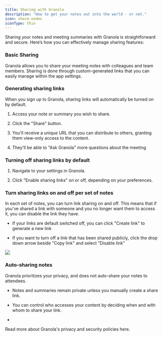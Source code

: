 ```yaml
---
title: Sharing with Granola
description: "How to get your notes out into the world - or not."
icon: share-nodes
iconType: thin
---
```


Sharing your notes and meeting summaries with Granola is straightforward and secure. Here’s how you can effectively manage sharing features:

### Basic Sharing

Granola allows you to share your meeting notes with colleagues and team members. Sharing is done through custom-generated links that you can easily manage within the app settings.&#x20;

### Generating sharing links

When you sign up to Granola, sharing links will automatically be turned on by default.&#x20;

1. Access your note or summary you wish to share.

2. Click the "Share" button.

3. You'll receive a unique URL that you can distribute to others, granting them view-only access to the content.

4. They'll be able to "Ask Granola" more questions about the meeting

### Turning off sharing links by default

1. Navigate to your settings in Granola.

2. Click "Enable sharing links" on or off, depending on your preferences.

### Turn sharing links on and off per set of notes

In each set of notes, you can turn link sharing on and off. This means that if you've shared a link with someone and you no longer want them to access it, you can disable the link they have.

* If your links are default switched off, you can click "Create link" to generate a new link

* If you want to turn off a link that has been shared publicly, click the drop down arrow beside "Copy link" and select "Disable link"

![](/images/linksharing.gif)

### Auto-sharing notes

Granola prioritizes your privacy, and does not auto-share your notes to attendees.&#x20;

* Notes and summaries remain private unless you manually create a share link.

* You can control who accesses your content by deciding when and with whom to share your link.

*

<Info>
  Read more about Granola's privacy and security policies here.&#x20;
</Info>